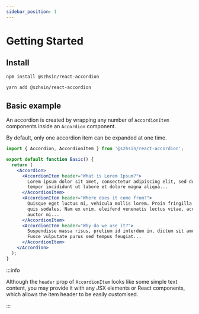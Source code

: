 ```yaml
---
sidebar_position: 1
---
```



# Getting Started

## Install

<Tabs>
<TabItem value="npm" label="npm">

```bash
npm install @szhsin/react-accordion
```

</TabItem>
<TabItem value="yarn" label="Yarn">

```bash
yarn add @szhsin/react-accordion
```

</TabItem>
</Tabs>

## Basic example

An accordion is created by wrapping any number of `AccordionItem` components inside an `Accordion` component.

By default, only one accordion item can be expanded at one time.

<Basic />

```jsx
import { Accordion, AccordionItem } from '@szhsin/react-accordion';

export default function Basic() {
  return (
    <Accordion>
      <AccordionItem header="What is Lorem Ipsum?">
        Lorem ipsum dolor sit amet, consectetur adipiscing elit, sed do eiusmod
        tempor incididunt ut labore et dolore magna aliqua...
      </AccordionItem>
      <AccordionItem header="Where does it come from?">
        Quisque eget luctus mi, vehicula mollis lorem. Proin fringilla vel erat
        quis sodales. Nam ex enim, eleifend venenatis lectus vitae, accumsan
        auctor mi...
      </AccordionItem>
      <AccordionItem header="Why do we use it?">
        Suspendisse massa risus, pretium id interdum in, dictum sit amet ante.
        Fusce vulputate purus sed tempus feugiat...
      </AccordionItem>
    </Accordion>
  );
}
```

:::info

Although the `header` prop of `AccordionItem` looks like some simple text content,
you may provide it with any JSX elements or React components, which allows the item header to be easily customised.

:::
